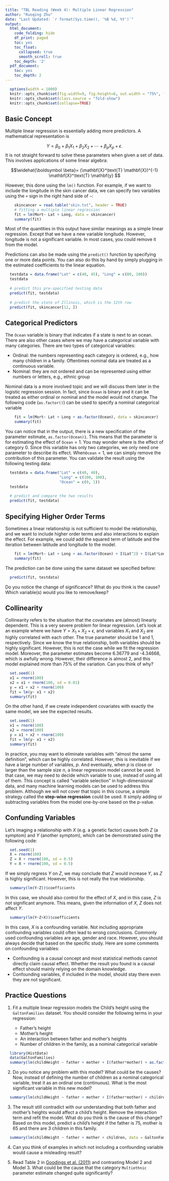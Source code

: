 ```yaml
---
title: "TBL Reading (Week 4): Multiple Linear Regression"
author: "Ruoqing Zhu"
date: "Last Updated: `r format(Sys.time(), '%B %d, %Y')`"
output:
  html_document:
    code_folding: hide
    df_print: paged
    toc: yes
    toc_float:
      collapsed: true
      smooth_scroll: true
    toc_depth: '2'
  pdf_document:
    toc: yes
    toc_depth: 2
---
```


```r
  options(width = 1000)
  knitr::opts_chunk$set(fig.width=9, fig.height=6, out.width = "75%", fig.align = 'center')
  knitr::opts_chunk$set(class.source = "fold-show")
  knitr::opts_chunk$set(collapse=TRUE)
```

## Basic Concept

Multiple linear regression is essentially adding more predictors. A mathematical representation is 

$$Y = \beta_0 + \beta_1 X_1 + \beta_2 X_2 + \cdots + \beta_p X_p  + \epsilon.$$
It is not straight forward to solve these parameters when given a set of data. This involves applications of some linear algebra:

$$\widehat{\boldsymbol \beta}= (\mathbf{X}^\text{T} \mathbf{X})^{-1} \mathbf{X}^\text{T} \mathbf{y} $$

However, this done using the `lm()` function. For example, if we want to include the longitude in the skin cancer data, we can specify two variables using the `+` sign in the right hand side of `~`:

```r
    skincancer = read.table("skin.txt", header = TRUE)
    # fitting a multiple linear regression
    fit = lm(Mort~ Lat + Long, data = skincancer)
    summary(fit)
```

Most of the quantities in this output have similar meanings as a simple linear regression. Except that we have a new variable longitude. However, longitude is not a significant variable. In most cases, you could remove it from the model. 

Predictions can also be made using the `predict()` function by specifying one or more data points. You can also do this by hand by simply plugging in the estimated coefficients to the linear equation. 

```r
  testdata = data.frame("Lat" = c(40, 45), "Long" = c(80, 100))
  testdata
  
  # predict this pre-specified testing data
  predict(fit, testdata)
  
  # predict the state of Illinois, which is the 12th row
  predict(fit, skincancer[12, ])
```

## Categorical Predictors

The `Ocean` variable is binary that indicates if a state is next to an ocean. There are also other cases where we may have a categorical variable with many categories. There are two types of categorical variables:

  * Ordinal: the numbers representing each category is ordered, e.g., how many children in a family. Oftentimes nominal data are treated as a continuous variable.
  * Nominal: they are not ordered and can be represented using either numbers or letters, e.g., ethnic group

Nominal data is a more involved topic and we will discuss them later in the logistic regression session. In fact, since `Ocean` is binary and it can be treated as either ordinal or nominal and the model would not change. The following code (`as.factor()`) can be used to specify a nominal categorical variable

```r
    fit = lm(Mort~ Lat + Long + as.factor(Ocean), data = skincancer)
    summary(fit)
```

You can notice that in the output, there is a new specification of the parameter estimate, `as.factor(Ocean)1`. This means that the parameter is for estimating the effect of `Ocean`$= 1$. You may wonder where is the effect of category 0. Since this variable has only two categories, we only need one parameter to describe its effect. When`Ocean`$= 1$, we can simply remove the contribution of this parameter. You can validate the result using the following testing data:

```r
  testdata = data.frame("Lat" = c(40, 40), 
                        "Long" = c(100, 100),
                        "Ocean" = c(0, 1))
  testdata
  
  # predict and compare the two results
  predict(fit, testdata)
```

## Specifying Higher Order Terms

Sometimes a linear relationship is not sufficient to model the relationship, and we want to include higher order terms and also interactions to explain the effect. For example, we could add the squared term of latitude and the iteration between latitude and longitude to the model. 

```r
    fit = lm(Mort~ Lat + Long + as.factor(Ocean) + I(Lat^2) + I(Lat*Long), data = skincancer)
    summary(fit)
```

The prediction can be done using the same dataset we specified before:

```r
  predict(fit, testdata)
```

Do you notice the change of significance? What do you think is the cause? Which variable(s) would you like to remove/keep?

## Collinearity

Collinearity refers to the situation that the covariates are (almost) linearly dependent. This is a very severe problem for linear regression. Let's look at an example where we have $Y = X_1 + X_2 + \epsilon$, and variables $X_1$ and $X_2$ are highly correlated with each other. The true parameter should be 1 and 1, respectively. Since we know the true relationship, both variables should be highly significant. However, this is not the case while we fit the regression model. Moreover, the parameter estimates become 6.36779 and -4.34668, which is awfully wrong. However, their difference is almost 2, and this model explained more than 75% of the variation. Can you think of why?

```r
  set.seed(1)
  x1 = rnorm(100)
  x2 = x1 + rnorm(100, sd = 0.01)
  y = x1 + x2 + rnorm(100)
  fit = lm(y~ x1 + x2)
  summary(fit)
```

On the other hand, if we create independent covariates with exactly the same model, we see the expected results. 
```r
  set.seed(1)
  x1 = rnorm(100)
  x2 = rnorm(100)
  y = x1 + x2 + rnorm(100)
  fit = lm(y~ x1 + x2)
  summary(fit)
```

In practice, you may want to eliminate variables with "almost the same definition", which can be highly correlated. However, this is inevitable if we have a large number of variables, $p$. And eventually, when $p$ is close or larger than the sample size $n$, a linear regression model cannot be used. In that case, we may need to decide which variable to use, instead of using all of them. This concept is called "variable selection" in high-dimensional data, and many machine learning models can be used to address this problem. Although we will not cover that topic in this course, a simple strategy called the **step-wise regression** could be used. It simply adding or subtracting variables from the model one-by-one based on the p-value. 

## Confunding Variables

Let's imaging a relationship with $X$ (e.g. a genetic factor) causes both $Z$ (a symptom) and $Y$ (another symptom), which can be demonstrated using the following code:

```r
  set.seed(1)
  X = rnorm(100)
  Z = X + rnorm(100, sd = 0.5)
  Y = X + rnorm(100, sd = 0.5)
```

If we simply regress $Y$ on $Z$, we may conclude that $Z$ would increase $Y$, as $Z$ is highly significant. However, this is not really the true relationship. 

```r
  summary(lm(Y~Z))$coefficients
```

In this case, we should also control for the effect of $X$, and in this case, $Z$ is not significant anymore. This means, given the information of $X$, $Z$ does not affect $Y$. 

```r
  summary(lm(Y~Z+X))$coefficients
```

In this case, $X$ is a confounding variable. Not including appropriate confounding variables could often lead to wrong conclusions. Commonly used confounding variables are age, gender and race. However, you should always decide that based on the specific study. Here are some comments on confounding variables:

  * Confounding is a causal concept and most statistical methods cannot directly claim causal effect. Whether the result you found is a causal effect should mainly relying on the domain knowledge. 
  * Confounding variables, if included in the model, should stay there even they are not significant.

## Practice Questions 

  1. Fit a multiple linear regression models the Child's height using the `GaltonFamilies` dataset. You should consider the following terms in your regression:
  
      * Father's height
      * Mother's height
      * An interaction between father and mother's heights
      * Number of children in the family, as a nominal categorical variable 
    
```r
  library(HistData)
  data(GaltonFamilies)
  summary(lm(childHeight ~ father + mother + I(father*mother) + as.factor(children), data = GaltonFamilies))
```

  2. Do you notice any problem with this model? What could be the causes? Now, instead of defining the number of children as a nominal categorical variable, treat it as an ordinal one (continuous). What is the most significant variable in this new model?
  
```r
  summary(lm(childHeight ~ father + mother + I(father*mother) + children, data = GaltonFamilies))
```

  3. The result still contradict with our understanding that both father and mother's heights would affect a child's height. Remove the interaction term and refit the model. What do you think is the cause of this change? Based on this model, predict a child's height if the father is 75, mother is 65 and there are 3 children in this family. 
  
```r
  summary(lm(childHeight ~ father + mother + children, data = GaltonFamilies))
```

  4. Can you think of examples in which not including a confounding variable would cause a misleading result? 

  5. Read Table 2 in [Goodings et al. (2011)](papers/Gooding2011.pdf) and contrasting Model 2 and Model 3. What could be the cause that the category `Multiethnic` parameter estimate changed quite significantly?

